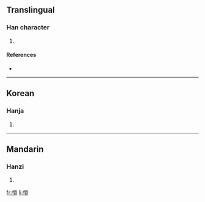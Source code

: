 ==Translingual==

===Han character===
{{Han char|rn=61|rad=心|as=14|sn=17|four=|canj=心卜田一 (PYWM)}}

# {{defn|Han|sort=心14}}

====References====
* {{Han ref|kx=0404.440|dkj=11306|dj=0745.090|hdz=42362.080|uh=61BB|ud=25019}}

----

==Korean==

===Hanja===
{{ko-hanja|hangeul=탄|eumhun=|rv=tan|mr=t'an|y=than}}

# {{defn|Korean}}

----

==Mandarin==

===Hanzi===
{{cmn-hanzi|pin=[[tǎn]] ([[tan3]])|wg=t'an<sup>3</sup>}}

# {{defn|Mandarin}}

[[fr:憻]]
[[li:憻]]